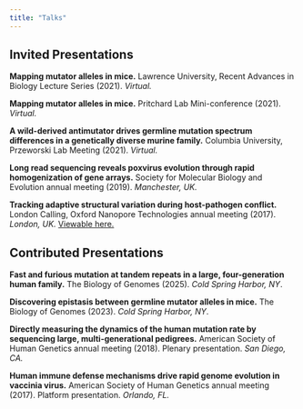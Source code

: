 ```yaml
---
title: "Talks"
---
```


## Invited Presentations

**Mapping mutator alleles in mice.** Lawrence University, Recent Advances in Biology Lecture Series (2021). *Virtual.*


**Mapping mutator alleles in mice.** Pritchard Lab Mini-conference (2021). *Virtual.*


**A wild-derived antimutator drives germline mutation spectrum differences in a genetically diverse murine family.** Columbia University, Przeworski Lab Meeting (2021). *Virtual.*


**Long read sequencing reveals poxvirus evolution through rapid homogenization of gene arrays.** Society for Molecular Biology and Evolution annual meeting (2019). *Manchester, UK.*


**Tracking adaptive structural variation during host-pathogen conflict.** London Calling, Oxford Nanopore Technologies annual meeting (2017). *London, UK.* [Viewable here.](https://vimeo.com/218946408)

## Contributed Presentations

**Fast and furious mutation at tandem repeats in a large, four-generation human family.** The Biology of Genomes (2025). *Cold Spring Harbor, NY*.

**Discovering epistasis between germline mutator alleles in mice.** The Biology of Genomes (2023). *Cold Spring Harbor, NY*.

**Directly measuring the dynamics of the human mutation rate by sequencing large, multi-generational pedigrees.** American Society of Human Genetics annual meeting (2018). Plenary presentation. *San Diego, CA.*


**Human immune defense mechanisms drive rapid genome evolution in vaccinia virus.** American Society of Human Genetics annual meeting (2017). Platform presentation. *Orlando, FL.*